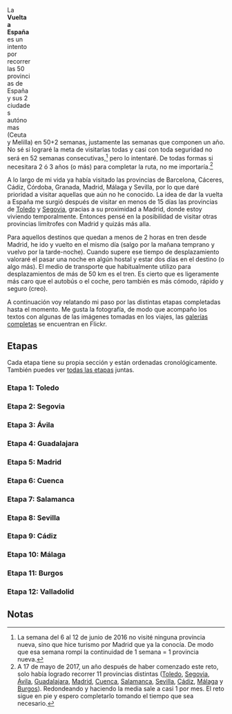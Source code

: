 {{headerleaflet|1=Vuelta a España}}

<div id="map" style="float: right; width: 450px; height: 320px;"></div>

<script>
    // http://leafletjs.com/examples/custom-icons.html
    
    var places = [
        ["Toledo", 39.8603, -4.0175, "toledo1.jpg", "1", "toledo.html"], 
        ["Segovia", 40.948, -4.1177, "segovia1.jpg", "2", "segovia.html"], 
        ["Ávila", 40.65, -4.683333, "avila1.jpg", "3", "avila.html"], 
        ["Guadalajara", 40.63, -3.16, "guadalajara1.jpg", "4", "guadalajara.html"], 
        ["Madrid", 40.416, -3.703, "madrid1.jpg", "5", "madrid.html"], 
        ["Cuenca", 40.071, -2.135, "cuenca1.jpg", "6", "cuenca.html"], 
        ["Salamanca", 40.964, -5.663, "salamanca1.jpg", "7", "salamanca.html"], 
        ["Sevilla", 37.444, -6.045, "sevilla1.jpg", "8", "sevilla.html"],
        ["Cádiz", 36.252, -5.963, "cadiz1.jpg", "9", "cadiz.html"],
        ["Málaga", 36.425, -5.145, "malaga1.jpg", "10", "malaga.html"],
        ["Burgos", 42.340, -3.704, "burgos1.jpg", "11", "burgos.html"],
        ["Valladolid", 41.651, -4.728, "valladolid1.jpg", "12", "valladolid.html"],
        
        //["Barcelona", 41.403076, 2.173695], 
        //["Cáceres", 39.475111, -6.371400], 
        //["Córdoba", 37.877220, -4.778585], 
        //["Granada", 37.177050, -3.589184], 
];
    
    var map = L.map('map').setView([40.416957, -3.703478], 5);
    mapLink = 
        '<a href="https://openstreetmap.org">OpenStreetMap</a>';
    L.tileLayer(
        'https://{s}.tile.openstreetmap.org/{z}/{x}/{y}.png', {
        attribution: '&copy; ' + mapLink + ' Contributors',
        maxZoom: 12,
        }).addTo(map);

    for (var i = 0; i < places.length; i++) {
        marker = new L.marker([places[i][1],places[i][2]])
            .bindPopup('<b><a href="' + places[i][5] + '">Etapa ' + places[i][4] + ': ' + places[i][0] + '</a></b>' + '<br/><a href="' + places[i][5] + '"><img src="../../images/' + places[i][3] + '" width="180px" /></a>')
            .addTo(map);
    }
    
</script>

La '''Vuelta a España''' es un intento por recorrer las 50 provincias de España y sus 2 ciudades autónomas (Ceuta y Melilla) en 50+2 semanas, justamente las semanas que componen un año. No sé si lograré la meta de visitarlas todas y casi con toda seguridad no será en 52 semanas consecutivas,<ref>La semana del 6 al 12 de junio de 2016 no visité ninguna provincia nueva, sino que hice turismo por Madrid que ya la conocía. De modo que esa semana rompí la continuidad de 1 semana = 1 provincia nueva.</ref> pero lo intentaré. De todas formas si necesitara 2 ó 3 años (o más) para completar la ruta, no me importaría.<ref>A 17 de mayo de 2017, un año después de haber comenzado este reto, solo había logrado recorrer 11 provincias distintas ([[Toledo]], [[Segovia]], [[Ávila]], [[Guadalajara]], [[Madrid]], [[Cuenca]], [[Salamanca]], [[Sevilla]], [[Cádiz]], [[Málaga]] y [[Burgos]]). Redondeando y haciendo la media sale a casi 1 por mes. El reto sigue en pie y espero completarlo tomando el tiempo que sea necesario.</ref>

A lo largo de mi vida ya había visitado las provincias de Barcelona, Cáceres, Cádiz, Córdoba, Granada, Madrid, Málaga y Sevilla, por lo que daré prioridad a visitar aquellas que aún no he conocido. La idea de dar la vuelta a España me surgió después de visitar en menos de 15 días las provincias de [[Toledo]] y [[Segovia]], gracias a su proximidad a Madrid, donde estoy viviendo temporalmente. Entonces pensé en la posibilidad de visitar otras provincias limítrofes con Madrid y quizás más alla.

Para aquellos destinos que quedan a menos de 2 horas en tren desde Madrid, he ido y vuelto en el mismo día (salgo por la mañana temprano y vuelvo por la tarde-noche). Cuando supere ese tiempo de desplazamiento valoraré el pasar una noche en algún hostal y estar dos días en el destino (o algo más). El medio de transporte que habitualmente utilizo para desplazamientos de más de 50 km es el tren. Es cierto que es ligeramente más caro que el autobús o el coche, pero también es más cómodo, rápido y seguro (creo).

A continuación voy relatando mi paso por las distintas etapas completadas hasta el momento. Me gusta la fotografía, de modo que acompaño los textos con algunas de las imágenes tomadas en los viajes, las [https://www.flickr.com/photos/emijrp/collections galerías completas] se encuentran en Flickr.

== Etapas ==

Cada etapa tiene su propia sección y están ordenadas cronológicamente. También puedes ver [[todas las etapas]] juntas.

=== Etapa 1: Toledo ===
{{:toledo-header}}

=== Etapa 2: Segovia ===

{{:segovia-header}}

=== Etapa 3: Ávila ===

{{:avila-header}}

=== Etapa 4: Guadalajara ===

{{:guadalajara-header}}

=== Etapa 5: Madrid ===

{{:madrid-header}}

=== Etapa 6: Cuenca ===

{{:cuenca-header}}

=== Etapa 7: Salamanca ===

{{:salamanca-header}}

=== Etapa 8: Sevilla ===

{{:sevilla-header}}

=== Etapa 9: Cádiz ===

{{:cadiz-header}}

=== Etapa 10: Málaga ===

{{:malaga-header}}

=== Etapa 11: Burgos ===

{{:burgos-header}}

=== Etapa 12: Valladolid ===

{{:valladolid-header}}

== Notas ==
{{reflist}}
{{reflist-end}}

{{clear}}

{{footer}}
